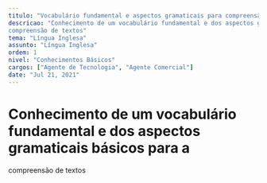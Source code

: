 ```yaml
---
titulo: "Vocabulário fundamental e aspectos gramaticais para compreensão de textos"
descricao: "Conhecimento de um vocabulário fundamental e dos aspectos gramaticais básicos para a
compreensão de textos"
tema: "Língua Inglesa"
assunto: "Língua Inglesa"
ordem: 1
nivel: "Conhecimentos Básicos"
cargos: ["Agente de Tecnologia", "Agente Comercial"]
date: "Jul 21, 2021"
---
```


# Conhecimento de um vocabulário fundamental e dos aspectos gramaticais básicos para a
compreensão de textos